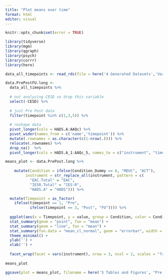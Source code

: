 ```yaml
---
title: "Plot means over time"
format: html
editor: visual
---
```


```r

knitr::opts_chunk$set(error = TRUE)

library(tidyverse)
library(mgm)
library(qgraph)
library(psych)
library(corrr)
library(here)

```

```r

data_all_timepoints <- read_rds(file = here('4 Generated Datasets','Vars_At_All_Timepoints.rds'))

```

```r

data.PrePostFU.long <- 
  data_all_timepoints %>%
  
  # not analyzing CESD so drop this variable
  select(-CESD) %>% 
  
  # just Pre Post data
  filter(timepoint %in% c(1,3,5)) %>%
  
  # reshape data
  pivot_longer(cols = HADS.A:AAQc) %>%
  pivot_wider(names_from = c('name','timepoint')) %>%
  mutate(.rownames = as.character(c(1:nrow(.)))) %>%
  relocate(.rownames) %>%
  drop_na()  %>%
  pivot_longer(cols = HADS.A_1:AAQc_5, names_to = c("instrument", "timepoint"), names_sep = "_")


```

```r

means_plot <- data.PrePost.long %>%
  
    mutate(Condition = ifelse(Condition_Dummy == 0, "MEUC", "ACT"),
         instrument = str_replace_all(instrument, pattern = c(
           "EAC.Total" = "EAC",
           "IESR.Total" = "IES-R",
           "HADS.A" = "HADS"))) %>%

  mutate(Timepoint = as_factor(
    ifelse(timepoint == 1, "Pre",
           ifelse(timepoint == 3, "Post", "FU")))) %>%
  
  ggplot(aes(x = Timepoint, y = value, group = Condition, color = Condition)) +
  stat_summary(geom = "point", fun = "mean") +
  stat_summary(geom = "line", fun = "mean") +
  stat_summary(fun.data = "mean_cl_normal", geom = "errorbar", width = .15) +
  theme_minimal() +
  ylab('') +
  xlab('') +
  
  facet_wrap(facet = vars(instrument), nrow = 3, ncol = 2, scales = "free")
  
means_plot


```


```r
ggsave(plot = means_plot, filename = here('5 Tables and Figures', "Pre Mid Post Means and 95 CIs Plot.jpg"), units = "in", width = 4, height = 6, dpi = 300)

```


